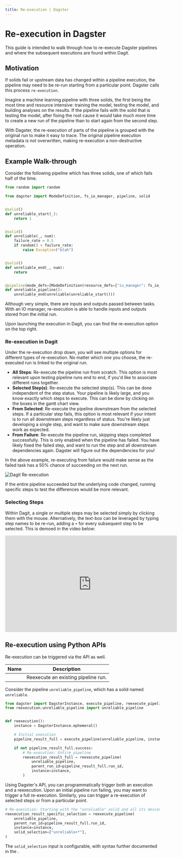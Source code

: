 ```yaml
---
title: Re-execution | Dagster
---
```


# Re-execution in Dagster

This guide is intended to walk through how to re-execute Dagster pipelines and where the subsequent executions are found within Dagit.

## Motivation

If solids fail or upstream data has changed within a pipeline execution, the pipeline may need to be re-run starting from a particular point. Dagster calls this process `re-execution`.

Imagine a machine learning pipeline with three solids, the first being the most time and resource intensive: training the model, testing the model, and building analyses on the results. If the pipeline fails with the solid that is testing the model, after fixing the root cause it would take much more time to create a new run of the pipeline than to start again from the second step.

With Dagster, the re-execution of parts of the pipeline is grouped with the original run to make it easy to trace. The original pipeline execution metadata is not overwritten, making re-execution a non-destructive operation.

## Example Walk-through

Consider the following pipeline which has three solids, one of which fails half of the time.

```python file=/guides/dagster/reexecution/unreliable_pipeline.py
from random import random

from dagster import ModeDefinition, fs_io_manager, pipeline, solid


@solid()
def unreliable_start(_):
    return 1


@solid()
def unreliable(_, num):
    failure_rate = 0.5
    if random() < failure_rate:
        raise Exception("blah")


@solid()
def unreliable_end(_, num):
    return


@pipeline(mode_defs=[ModeDefinition(resource_defs={"io_manager": fs_io_manager})])
def unreliable_pipeline():
    unreliable_end(unreliable(unreliable_start()))
```

Although very simple, there are inputs and outputs passed between tasks. With an IO manager, re-execution is able to handle inputs and outputs stored from the initial run.

Upon launching the execution in Dagit, you can find the re-execution option on the top right.

### Re-execution in Dagit

Under the re-execution drop down, you will see multiple options for different types of re-execution. No matter which one you choose, the re-executed run is linked to the original run.

- **All Steps**: Re-execute the pipeline run from scratch. This option is most relevant upon testing pipeline runs end to end, if you'd like to associate different runs together.
- **Selected Step(s)**: Re-execute the selected step(s). This can be done independent of the step status. Your pipeline is likely large, and you know exactly which steps to execute. This can be done by clicking on the boxes in the gantt chart view.
- **From Selected**: Re-execute the pipeline downstream from the selected steps. If a particular step fails, this option is most relevant if your intent is to run all downstream steps regardless of status. You're likely just developing a single step, and want to make sure downstream steps work as expected.
- **From Failure**: Re-execute the pipeline run, skipping steps completed successfully. This is only enabled when the pipeline has failed. You have likely fixed the failed step, and want to run the step and all downstream dependencies again. Dagster will figure out the dependencies for you!

In the above example, re-executing from failure would make sense as the failed task has a 50% chance of succeeding on the next run.

<Image
alt="Dagit Re-execution"
src="/images/guides/reexecution/reexecution_options.png"
width={3808}
height={2414}
/>

If the entire pipeline succeeded but the underlying code changed, running specific steps to test the differences would be more relevant.

### Selecting Steps

Within Dagit, a single or multiple steps may be selected simply by clicking them with the mouse. Alternatively, the text-box can be leveraged by typing step names to be re-run, adding a `+` for every subsequent step to be selected. This is demoed in the video below:

<iframe
  width="560"
  height="315"
  src="https://www.youtube.com/embed/F5Egf-UMVgk"
  frameBorder="0"
  allow="accelerometer; autoplay; encrypted-media; gyroscope; picture-in-picture"
  allowfullscreen
></iframe>

## Re-execution using Python APIs

Re-execution can be triggered via the API as well.

| Name                                                                                       | Description                         |
| ------------------------------------------------------------------------------------------ | ----------------------------------- |
| <PyObject module="dagster" object="reexecute_pipeline" displayText="reexecute_pipeline" /> | Reexecute an existing pipeline run. |

Consider the pipeline `unreliable_pipeline`, which has a solid named `unreliable`.

```python file=/guides/dagster/reexecution/reexecution_api.py endbefore=end_initial_execution_marker
from dagster import DagsterInstance, execute_pipeline, reexecute_pipeline
from reexecution.unreliable_pipeline import unreliable_pipeline


def reexecution():
    instance = DagsterInstance.ephemeral()

    # Initial execution
    pipeline_result_full = execute_pipeline(unreliable_pipeline, instance=instance)

    if not pipeline_result_full.success:
        # Re-execution: Entire pipeline
        reexecution_result_full = reexecute_pipeline(
            unreliable_pipeline,
            parent_run_id=pipeline_result_full.run_id,
            instance=instance,
        )
```

Using Dagster's API, you can programmatically trigger both an execution and a reexecution. Upon an initial pipeline run failing, you may want to trigger a full re-execution. Similarly, you can trigger a re-execution of selected steps or from a particular point.

```python file=/guides/dagster/reexecution/reexecution_api.py startafter=start_partial_execution_marker endbefore=end_partial_execution_marker
# Re-execution: Starting with the "unreliable" solid and all its descendents
reexecution_result_specific_selection = reexecute_pipeline(
    unreliable_pipeline,
    parent_run_id=pipeline_result_full.run_id,
    instance=instance,
    solid_selection=["unreliable+*"],
)
```

The `solid_selection` input is configurable, with syntax further documented in the <PyObject module="dagster" object="reexecute_pipeline" displayText="API docs" />.
